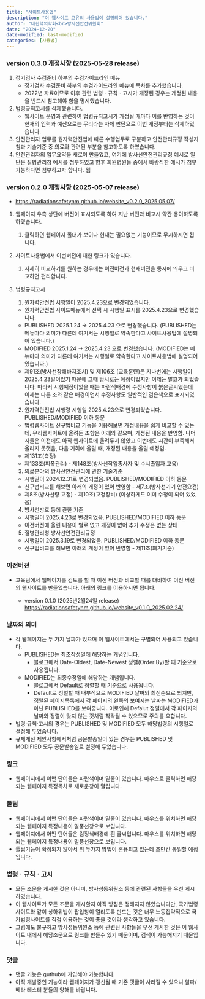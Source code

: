 ```yaml
---
title: "사이트사용법"
description: "이 웹사이트 고유의 사용법이 설명되어 있습니다."
author: "대한핵의학회<br>방사선안전위원회"
date: "2024-12-20"
date-modified: last-modified
categories: [사용법]
---
```


### version 0.3.0 개정사항 (2025-05-28 release)

1.  정기검사 수검준비 하부의 수검가이드라인 메뉴
    -   정기검사 수검준비 하부의 수검가이드라인 메뉴에 목차를 추가했습니다.
    -   2022년 자료이므로 이후 관련 법령ㆍ규칙ㆍ고시가 개정된 경우는 개정된 내용을 반드시 참고해야 함을 명시했습니다.
2.  법령규칙고시를 삭제했습니다.
    -   웹사이트 운영과 관련하여 법령규칙고시가 개정될 때마다 이를 반영하는 것이 현재의 인력과 예산으로는 무리라는 자체 판단으로 이번 개정부터는 삭제하였습니다.
3.  안전관리자 업무를 원자력안전법에 따른 수행업무로 구분하고 안전관리규정 작성지침과 기술기준 중 의료와 관련된 부분을 참고하도록 하였습니다.
4.  안전관리자의 업무요약을 새로이 만들었고, 여기에 방사선안전관리규정 예시로 일단은 질병관리청 예시를 첨부하였고 향후 회원병원들 중에서 바람직한 예시가 첨부가능하다면 첨부하고자 합니다. 웹

### version 0.2.0 개정사항 (2025-05-07 release)

-   [https://radiationsafetynm.github.io/website_v0.2.0_2025.05.07/](https://radiationsafetynm.github.io/webiste_v0.2.0_2025.05.07/){target="_blank"}

1.  웹페이지 우측 상단에 버전이 표시되도록 하여 지난 버전과 비교시 약간 용이하도록 하였습니다.

    1)  클릭하면 웹페이지 폴더가 보이나 현재는 필요없는 기능이므로 무시하시면 됩니다.

2.  사이트사용법에서 이번버전에 대한 링크가 있습니다.

    1)  자세히 비교하기를 원하는 경우에는 이전버전과 현재버전을 동시에 띄우고 비교하면 편리합니다.

3.  법령규칙고시

    1)  원자력안전법 시행일이 2025.4.23으로 변경되었습니다.

    -   원자력안전법 사이드메뉴에서 선택 시 시행일 표시를 2025.4.23으로 변경했습니다.
    -   PUBLISHED 2025.1.24 -\> 2025.4.23 으로 변경했습니다. (PUBLISHED는 메뉴마다 의미가 다른데 여기서는 시행일로 약속한다고 사이트사용법에 설명되어 있습니다.)
    -   MODIFIED 2025.1.24 -\> 2025.4.23 으로 변경했습니다. (MODIFIED는 메뉴마다 의미가 다른데 여기서는 시행일로 약속한다고 사이트사용법에 설명되어 있습니다.)
    -   제91조(방사선장해바지조치) 및 제106조 (교육훈련)은 지나번에는 시행일이 2025.4.23일이었기 때문에 그때 당시로는 예정이었지만 이제는 발효가 되었습니다. 따라서 시행예정이었을 때는 파란색배경에 수정사항이 붉은글씨였는데 이제는 다른 조와 같은 배경이면서 수정사항도 일반적인 검은색으로 표시되었습니다.

    2)  원자력안전법 시행령 시행일 2025.4.23으로 변경되었습니다. PUBLISHED/MODIFIED 이하 동문

    -   법령웹사이트 신구법비교 기능을 이용해보면 개정내용을 쉽게 비교할 수 있는데, 우리웹사이트에 올려둔 조항은 아래와 같으며, 개정된 내용을 반영함. 나머지들은 이전에도 아직 웹사이트에 올려두지 않았고 이번에도 시간이 부족해서 올리지 못햇음, 다음 기회에 올릴 때, 개정된 내용을 올릴 예정임.
    -   제131조(측정)
    -   제133조(피폭관리) - 제148조(방사선작업종사자 및 수시출입자 교육)

    3)  의료분야의 방사선안전관리에 관한 기술기준

    -   시행일이 2024.12.31로 변경되었음. PUBLISHED/MODIFIED 이하 동문
    -   신구법비교를 해보면 아래의 개정이 있어 반영함 - 제7조(방사선기기 안전요건)
    -   제8조(방사선량 교정) - 제10조(교정장비) (이상하게도 이미 수정이 되어 있었음)

    4)  방사선방호 등에 관한 기준

    -   시행일이 2025.4.23로 변경되었음. PUBLISHED/MODIFIED 이하 동문
    -   이전버전에 올린 내용이 별로 없고 개정이 없어 추가 수정은 없는 상태

    5)  질병관리청 방사선안전관리규정

    -   시행일이 2025.3.19로 변경되었음. PUBLISHED/MODIFIED 이하 동문
    -   신구법비교를 해보면 아래의 개정이 있어 반영함 - 제11조(폐기기준)

### 이전버전

-   교육팀에서 웹페이지를 검토를 할 때 이전 버전과 비교할 때를 대비하여 이전 버전의 웹사이트를 만들었습니다. 아래의 링크를 이용하시면 됩니다.

    -   version 0.1.0 (2025년2월24일 release) [https://radiationsafetynm.github.io/website_v0.1.0_2025.02.24/](https://radiationsafetynm.github.io/website_v0.1.0_2025.02.24/){target="_blank"}

### 날짜의 의미

-   각 웹페이지는 두 가지 날짜가 있으며 이 웹사이트에서는 구별되어 사용되고 있습니다.
    -   PUBLISHED는 최초작성일에 해당하는 개념입니다.
        -   블로그에서 Date-Oldest, Date-Newest 정렬(Order By)할 때 기준으로 사용됩니다.
    -   MODIFIED는 최종수정일에 해당하는 개념입니다.
        -   블로그에서 Default로 정렬할 때 기준으로 사용됩니다.
        -   Default로 정렬할 때 내부적으로 MODIFIED 날짜의 최신순으로 되지만, 정렬된 페이지목록에서 각 페이지의 왼쪽의 보여지는 날짜는 MODIFIED가 아닌 PUBLISHED를 보여줍니다. 이로인해 Defalut 정렬에서 각 페이지의 날짜와 정렬이 맞지 않는 것처럼 착각될 수 있으므로 주의를 요합니다.
-   법령·규칙·고시의 경우는 PUBLISHED 및 MODIFIED 모두 해당법령의 시행일로 설정해 두었습니다.
-   규제개선 제안사항에서처럼 공문발송일이 있는 경우는 PUBLISHED 및 MODIFIED 모두 공문발송일로 설정해 두었습니다.

### 링크

-   웹페이지에서 어떤 단어들은 파란색이며 밑줄이 있습니다. 마우스로 클릭하면 해당되는 웹페이지 특정목차로 새로운창이 열립니다.

### 툴팁

-   웹페이지에서 어떤 단어들은 파란색이며 밑줄이 있습니다. 마우스를 위치하면 해당되는 웹페이지 특정내용이 말풍선창으로 보입니다.
-   웹페이지에서 어떤 단어들은 검정색배경에 흰 글씨입니다. 마우스를 위치하면 해당되는 웹페이지 특정내용이 말풍선창으로 보입니다.
-   툴팁기능이 확정되지 않아서 위 두가지 방법이 혼용되고 있는데 조만간 통일할 예정입니다.

### 법령ㆍ규칙ㆍ고시

-   모든 조문을 게시한 것은 아니며, 방사성동위원소 등에 관련된 사항들을 우선 게시하였습니다.
-   이 웹사이트가 모든 조문을 게시할지 아직 방침은 정해지지 않았습니다만, 국가법령사이트와 같이 상하위법이 팝업창이 열리도록 만드는 것은 너무 노동집약적으로 국가법령사이트를 직접 이용하는 것이 좋을 것이라 생각하고 있습니다.
-   그럼에도 불구하고 방사성동위원소 등에 관련된 사항들을 우선 게시한 것은 이 웹사이트 내에서 해당조문으로 링크를 만들수 있기 때문이며, 검색이 가능해지기 때문입니다.

### 댓글

-   댓글 기능은 guthub에 가입해야 가능합니다.
-   아직 개발중인 기능이라 웹페이지가 갱신될 때 기존 댓글이 사라질 수 있으니 알파/베타 테스터 분들의 양해를 바랍니다.
